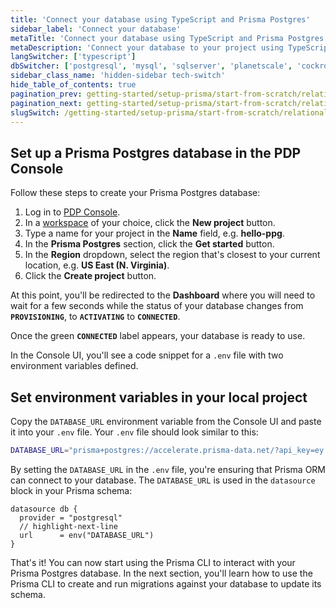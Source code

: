 ```yaml
---
title: 'Connect your database using TypeScript and Prisma Postgres'
sidebar_label: 'Connect your database'
metaTitle: 'Connect your database using TypeScript and Prisma Postgres'
metaDescription: 'Connect your database to your project using TypeScript and Prisma Postgres'
langSwitcher: ['typescript']
dbSwitcher: ['postgresql', 'mysql', 'sqlserver', 'planetscale', 'cockroachdb', 'prismaPostgres']
sidebar_class_name: 'hidden-sidebar tech-switch'
hide_table_of_contents: true
pagination_prev: getting-started/setup-prisma/start-from-scratch/relational-databases-typescript-prismaPostgres
pagination_next: getting-started/setup-prisma/start-from-scratch/relational-databases/using-prisma-migrate-typescript-prismaPostgres
slugSwitch: /getting-started/setup-prisma/start-from-scratch/relational-databases/connect-your-database-
---
```


## Set up a Prisma Postgres database in the PDP Console

Follow these steps to create your Prisma Postgres database:

1. Log in to [PDP Console](https://console.prisma.io/).
1. In a [workspace](/platform/about#workspace) of your choice, click the **New project** button.
1. Type a name for your project in the **Name** field, e.g. **hello-ppg**.
1. In the **Prisma Postgres** section, click the **Get started** button.
1. In the **Region** dropdown, select the region that's closest to your current location, e.g. **US East (N. Virginia)**.
1. Click the **Create project** button.

At this point, you'll be redirected to the **Dashboard** where you will need to wait for a few seconds while the status of your database changes from **`PROVISIONING`**, to **`ACTIVATING`** to **`CONNECTED`**.

Once the green **`CONNECTED`** label appears, your database is ready to use.

In the Console UI, you'll see a code snippet for a `.env` file with two environment variables defined.

## Set environment variables in your local project

Copy the `DATABASE_URL` environment variable from the Console UI and paste it into your `.env` file. Your `.env` file should look similar to this:

```bash file=.env no-copy
DATABASE_URL="prisma+postgres://accelerate.prisma-data.net/?api_key=ey..."
```

By setting the  `DATABASE_URL` in the `.env` file, you're ensuring that Prisma ORM can connect to your database. The `DATABASE_URL` is used in the `datasource` block in your Prisma schema:

```prisma file=prisma/schema.prisma
datasource db {
  provider = "postgresql"
  // highlight-next-line
  url      = env("DATABASE_URL")
}
```

That's it! You can now start using the Prisma CLI to interact with your Prisma Postgres database. In the next section, you'll learn how to use the Prisma CLI to create and run migrations against your database to update its schema.
